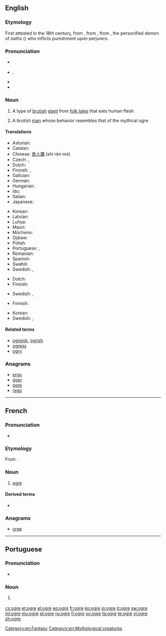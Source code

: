 {{also|Ogre}}
==English==
{{was wotd|2009|April|11}}
{{wikipedia}}

===Etymology===
First attested in the 18th century, from {{etyl|fr|en}} {{term|ogre|lang=fr}}, from {{etyl|la|en}} {{term|Orcus||god of the underworld|lang=la}}, from {{etyl|grc|en}} {{term|Όρκος|sc=polytonic|tr=Horkos|lang=grc}}, the personified demon of oaths ({{term|ὅρκος|sc=polytonic||oath|lang=grc}}) who inflicts punishment upon perjurers.

===Pronunciation===
* {{a|UK}} {{IPA|/ˈəʊ.ɡə/}}
* {{a|US}} {{enPR|ōʹgûr}}, {{IPA|/ˈoʊ.ɡɚ/}}
* {{audio|en-us-ogre.ogg|Audio (US)}}
* {{rhymes|əʊɡə(r)}}

===Noun===
{{en-noun}}

# {{context|mythology|lang=en}} A type of [[brutish]] [[giant]] from [[folk tale]]s that eats human flesh.
# {{context|figuratively|lang=en}} A brutish [[man]] whose behavior resembles that of the mythical ogre.

====Translations====
{{trans-top|brutish giant}}
* Asturian: {{t-|ast|ogru|m}}
* Catalan: {{t-|ca|ogre|m}}
* Chinese: [[食人魔]] (shí rén mó)
* Czech: {{t-|cs|obr lidožrout|m}}, {{t-|cs|zlobr|m}}
* Dutch: {{t-|nl|oger}}
* Finnish: {{t+|fi|jättiläinen}}, {{t-|fi|jätti}}
* Galician: {{t-|gl|ogro|m}}
* German: {{t+|de|Oger}}
* Hungarian: {{t-|hu|ogre}}
* Ido: {{t+|io|ogro}}
* Italian: {{t-|it|orco|m}}
* Japanese: {{t+|ja|鬼|tr=[[おに]], oni|sc=Jpan}}
{{trans-mid}}
* Korean: {{t-|ko|오거|tr=ogeo|sc=Kore}}
* Latvian: {{t-|lv|cilvēkēdājs}}
* Luhya: {{tø|luy|okundu}}
* Maori: {{t|mi|kākarepō}}
* Mòcheno: {{tø|mhn|ork}}
* Ojibwe: {{tø|oj|wiindigoo|sc=Cans}}
* Polish: {{t+|pl|ogr|m}}
* Portuguese: {{t+|pt|ogro|m}}, {{t-|pt|ogre|m}}
* Romanian: {{t|ro|căpcăun|m}}
* Spanish: {{t+|es|ogro|m}}
* Swahili: {{t-|sw|pandikizi la mtu}}
* Swedish: {{t+|sv|rese}}, {{t|sv|jätte|c}}
{{trans-bottom}}

{{trans-top|brutish man}}
* Dutch: {{t+|nl|boeman}}
* Finnish: {{t+|fi|raakalainen}}
{{trans-mid}}
* Swedish: {{t|sv|best}}, {{t|sv|troll}}
{{trans-bottom}}

{{trans-top|large beast}}
* Finnish: {{t+|fi|hirviö}}
{{trans-mid}}
* Korean: {{t-|ko|오거|sc=Kore}}
* Swedish: {{t|sv|best}}, {{t|sv|odjur|n}}
{{trans-bottom}}

====Related terms====
* [[ogreish]], [[ogrish]]
* [[ogress]]
* [[ogry]]

===Anagrams===
* [[ergo#English|ergo]]
* [[goer#English|goer]]
* [[gore#English|gore]]
* [[rego#English|rego]]

[[Category:en:Fantasy]]
[[Category:en:Mythological creatures]]

----

==French==

===Pronunciation===
* {{IPA|/ɔɡʁ/|lang=fr}}

===Etymology===
From {{etyl|la|fr}} {{term|Orcus|lang=la}}.

===Noun===
{{fr-noun|m|f=ogresse}}

# {{context|mythology|lang=fr}} [[#English|ogre]]

====Derived terms====
* {{l|fr|l'ogre de Corse|gloss={{w|Napoleon Bonaparte}}}}

===Anagrams===
* [[orge#French|orge]]

----

==Portuguese==

===Pronunciation===
* {{a|PT}} {{IPA|/'ɔɣɾɨ/|lang=pt}}

===Noun===
{{pt-noun|m|s|f=ogra}}

# {{context|Portugal|lang=pt}} {{alternative form of|ogro|lang=pt}}

[[cs:ogre]]
[[et:ogre]]
[[el:ogre]]
[[eo:ogre]]
[[fr:ogre]]
[[ko:ogre]]
[[io:ogre]]
[[it:ogre]]
[[sw:ogre]]
[[ml:ogre]]
[[my:ogre]]
[[pl:ogre]]
[[ru:ogre]]
[[fi:ogre]]
[[sv:ogre]]
[[ta:ogre]]
[[te:ogre]]
[[vi:ogre]]
[[zh:ogre]]
